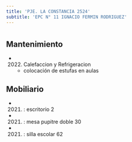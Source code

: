 ```yaml
---
title: 'PJE. LA CONSTANCIA 2524'
subtitle: 'EPC N° 11 IGNACIO FERMIN RODRIGUEZ'
---
```


#


## Mantenimiento

*  (2022) Calefaccion y Refrigeracion 
    + colocación de estufas en aulas


## Mobiliario

*  (2021) : escritorio 2 

*  (2021) : mesa pupitre doble 30 

*  (2021) : silla escolar 62 






